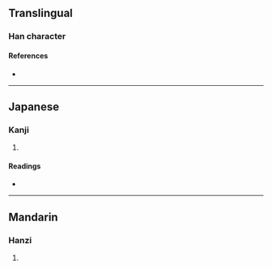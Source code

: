 {{character info}}
==Translingual==

===Han character===
{{Han char|rn=96|rad=玉|as=13|sn=17|four=|canj=MGYWM|ids=⿰𤣩亶}}

====References====
* {{Han ref|kx=0743.120|dkj=21282|hdz=21142.060|uh=74AE|ud=29870}}

----

==Japanese==

===Kanji===
{{ja-kanji|grade=|rs=玉13}}

# {{rfdef|ja|sort=玉13}}

====Readings====
* {{ja-readings|on=[[たん]] (tan)|kun=[[たま]] (tama)|nanori=}}

----

==Mandarin==

===Hanzi===
{{cmn-hanzi|pin=[[tǎn]] ([[tan3]])|wg=t'an<sup>3</sup>}}

# {{rfdef|cmn|sort=玉13}}